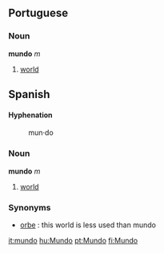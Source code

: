 ==Portuguese==

===Noun===
'''mundo''' ''m''

# [[world]]

==Spanish==

====Hyphenation====
:mun&middot;do

===Noun===
'''mundo''' ''m''

# [[world]]

===Synonyms===

*[[orbe]] : this world is less used than mundo

[[it:mundo]]
[[hu:Mundo]]
[[pt:Mundo]]
[[fi:Mundo]]